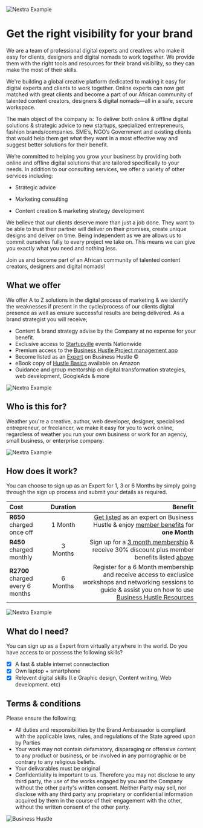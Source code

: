 
<Bleed>![Nextra Example](../public/bhwbanner.gif)</Bleed>

# Get the right visibility for your brand

We are a team of professional digital experts and creatives who make it easy for clients, designers and digital nomads to work together. We provide them with the right tools and resources for their brand visibility, so they can make the most of their skills.

We're building a global creative platform dedicated to making it easy for digital experts and clients to work together. Online experts can now get matched with great clients and become a part of our African community of talented content creators, designers & digital nomads—all in a safe, secure workspace.

The main object of the company is: To deliver both online & offline digital solutions & strategic advice to new startups, specialized entrepreneurs, fashion brands/companies. SME’s, NGO’s Government and existing clients that would help them get what they want in a most effective way and suggest better solutions for their benefit.

We’re committed to helping you grow your business by providing both online and offline digital solutions that are tailored specifically to your needs. In addition to our consulting services, we offer a variety of other services including:

- Strategic advice

- Marketing consulting

- Content creation & marketing strategy development


We believe that our clients deserve more than just a job done. They want to be able to trust their partner will deliver on their promises, create unique designs and deliver on time. Being independent as we are allows us to commit ourselves fully to every project we take on. This means we can give you exactly what you need and nothing less.

Join us and become part of an African community of talented content creators, designers and digital nomads!

## What we offer 

We offer A to Z solutions in the digital process of marketing & we identify the weaknesses if present in the cycle/process of our clients digital presence as well as ensure successful results are being delivered. As a brand strategist you will receive;

* Content & brand strategy advise by the Company at no expense for your benefit.
* Exclusive access to [Startupville](https://businesshustle-af43.vercel.app/Events%20and%20Networking) events Nationwide
* Premium access to the [Business Hustle Project management app](https://businesshustle-af43.vercel.app/project%20management)
* Become listed as an [Expert](https://businesshustle-af43.vercel.app/Hire%20an%20Expert) on Business Hustle ©
* eBook copy of [Hustle Basics](https://www.amazon.com/Hustle-Basics-business-Starting-planning-ebook/dp/B07R4NP54V/ref=sr_1_1?crid=37OE7MSJES52M&keywords=hustle+basics+jacob&qid=1658691567&sprefix=hustle+basics+jacob+%2Caps%2C369&sr=8-1) available on Amazon 
* Guidance and group mentorship on digital transformation strategies, web development, GoogleAds & more

<Bleed>![Nextra Example](../public/neuro.gif)</Bleed>

## Who is this for?

Weather you're a creative, author, web developer, designer, specialised entrepreneur, or freelancer, we make it easy for you to work online, regardless of weather you run your own business or work for an agency, small business, or enterprise company.

<Bleed>![Nextra Example](../public/CC.gif)</Bleed>

## How does it work?

You can choose to sign up as an Expert for 1, 3 or 6 Months by simply going through the sign up process and submit your details as required. 

| Cost  | Duration |Benefit                                                                     |
| :---- | :----:   | ---:                                                                       |
| **R650** charged once off  | 1 Month | [Get listed](https://flutterwave.com/pay/hv2ini4yfitg?_gl=1%2ar3lgqc%2a_ga%2aNDcwODAzNDk3LjE2NTg2OTQwOTU.%2a_ga_KQ9NSEMFCF%2aMTY1ODcyMTYxOS4yLjEuMTY1ODcyMjA4MS4w) as an expert on Business Hustle & enjoy [member benefits](https://businesshustle-af43.vercel.app/Become%20a%20brand%20strategist#what-we-offer) for **one Month**|
| **R450** charged monthly|3 Months|Sign up for a [3 month membership](https://flutterwave.com/pay/f3gsbd8a0uss) & receive 30% discount plus member benefits listed [above](https://businesshustle-af43.vercel.app/Become%20a%20brand%20strategist#what-we-offer)|
| **R2700** charged every 6 months | 6 Months |Register for a 6 Month membership and receive access to exclusice workshops and networking sessions to guide & assist you on how to use [Business Hustle Resources](https://businesshustle-af43.vercel.app/get-started)                      |

<Bleed>![Nextra Example](../public/strat.gif)</Bleed>

## What do I need?

You can sign up as a Expert from virtually anywhere in the world. Do you have access to or possess the following skills?

- [x] A fast & stable internet connectection
- [x] Own laptop + smartphone
- [x] Relevent digital skills (I.e Graphic design, Content writing, Web development. etc)

## Terms & conditions

Please ensure the following;

* All duties and responsibilities by the Brand Ambassador is compliant with the applicable laws, rules, and regulations of the State agreed upon by Parties
* Your work may not contain defamatory, disparaging or offensive content to any product or business, or be involved in any pornographic or be contrary to any religious beliefs.
* Your delivarables must be original
* Confidentiality is important to us. Therefore you may not disclose to any third party, the use of the works engaged by you and the Company without the other party's written consent. Neither Party may sell, nor disclose with any third party any proprietary or confidential information acquired by them in the course of their engagement with the other, without the written consent of the other party.

![Business Hustle](https://img.shields.io/badge/Business-Hustle-blue)

